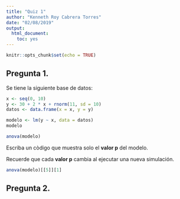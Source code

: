 ```yaml
---
title: "Quiz 1"
author: "Kenneth Roy Cabrera Torres"
date: "02/08/2019"
output: 
  html_document: 
    toc: yes
---
```


```r
knitr::opts_chunk$set(echo = TRUE)
```


## Pregunta 1.


Se tiene la siguiente base de datos:

```r
x <- seq(0, 10)
y <- 30 + 2 * x + rnorm(11, sd = 10)
datos <- data.frame(x = x, y = y)
```



```r
modelo <- lm(y ~ x, data = datos)
modelo
```
  
```r
anova(modelo)
```

Escriba un còdigo que muestra solo el **valor p** del modelo.

Recuerde que cada **valor p** cambia al ejecutar una nueva simulación.

```r
anova(modelo)[[5]][1]
```


## Pregunta 2. 


